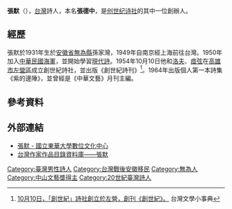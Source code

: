 {{Otheruses|張默}}
'''張默'''（{{bd|1931年|2月7日|||}}），[[台灣|台灣]]詩人，本名'''張德中'''，是[[创世纪诗社|创世纪诗社]]的其中一位創辦人。

==經歷==
張默於1931年生於[[安徽省_(中華民國)|安徽省]][[無為縣|無為縣]]孫家灣，1949年自南京經上海前往台灣。1950年加入[[中華民國海軍|中華民國海軍]]，並開始學習[[現代詩|現代詩]]。1954年10月10日他和[[洛夫_(詩人)|洛夫]]、[[痖弦|痖弦]]在[[高雄市|高雄市]][[左營區|左營區]]成立創世紀詩社，並出版《創世紀詩刊》<ref>[http://www.nmtl.gov.tw/ikm/index.php?option=com_klg&task=ddetail&id=381&Itemid=238 10月10日，「創世紀」詩社創立於左營，創刊《創世紀》。] {{webarchive|url=https://web.archive.org/web/20140102092712/http://www.nmtl.gov.tw/ikm/index.php?option=com_klg&task=ddetail&id=381&Itemid=238 |date=2014-01-02 }}台灣文學小事典</ref>。1964年出版個人第一本詩集《紫的邊陲》，並曾經是《中華文藝》月刊主編。

==參考資料==
<references/>

==外部連結==
*[http://dcc.ndhu.edu.tw/poemroad/jang-mo/category/introduction/ 張默 - 國立東華大學數位文化中心] {{Wayback|url=http://dcc.ndhu.edu.tw/poemroad/jang-mo/category/introduction/ |date=20140101084040 }}
*[https://db.nmtl.gov.tw/site4/s6/writerinfo?id=1360 台灣作家作品目錄資料庫——張默] {{Wayback|url=https://db.nmtl.gov.tw/site4/s6/writerinfo?id=1360 |date=20211231212304 }}

{{authority control}}
[[Category:臺灣男性詩人|Category:臺灣男性詩人]]
[[Category:台灣戰後安徽移民|Category:台灣戰後安徽移民]]
[[Category:無為人|Category:無為人]]
[[Category:中山文藝獎得主|Category:中山文藝獎得主]]
[[Category:20世紀臺灣詩人|Category:20世紀臺灣詩人]]